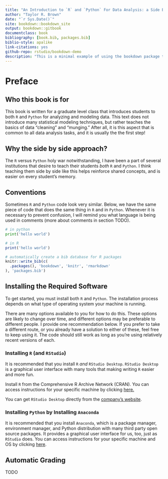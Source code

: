 ```yaml
--- 
title: "An Introduction to `R` and `Python` For Data Analysis: a Side By Side Approach"
author: "Taylor R. Brown"
date: "`r Sys.Date()`"
site: bookdown::bookdown_site
output: bookdown::gitbook
documentclass: book
bibliography: [book.bib, packages.bib]
biblio-style: apalike
link-citations: yes
github-repo: rstudio/bookdown-demo
description: "This is a minimal example of using the bookdown package to write a book. The output format for this example is bookdown::gitbook."
---
```


# Preface

## Who this book is for

This book is written for a graduate level class that introduces students to both `R` and `Python` for analyzing and modeling data. This text does not introduce many statistical modeling techniques, but rather teaches the basics of data "cleaning" and "munging." After all, it is this aspect that is common to all data analysis tasks, and it is usually the the first step!

## Why the side by side approach?

The `R` versus `Python` holy war notwithstanding, I have been a part of several institutions that desire to teach their students *both* `R` and `Python`. I think teaching them side by side like this helps reinforce shared concepts, and is easier on every student's memory.


## Conventions

Sometimes `R` and `Python` code look very similar. Below, we have the same piece of code that does the same thing in `R` and in `Python`. Whenever it is necessary to prevent confusion, I will remind you what language is being used in comments (more about comments in section TODO). 

```python
# in python
print('hello world')
```


```r
# in R
print('hello world')
```



```r
# automatically create a bib database for R packages
knitr::write_bib(c(
  .packages(), 'bookdown', 'knitr', 'rmarkdown'
), 'packages.bib')
```


## Installing the Required Software

To get started, you must install both `R` and `Python`. The installation process depends on what type of operating system your machine is running.

There are many options available to you for how to do this. These options are likely to change over time, and different options may be preferable to different people. I provide one recommendation below. If you prefer to take a different route, or you already have a solution to either of these, feel free to keep using it. The code should still work as long as you're using relatively recent versions of each.

### Installing `R` (and `RStudio`)

It is recommended that you install `R` *and* `RStudio Desktop`. `RStudio Desktop` is a graphical user interface with many tools that making writing `R` easier and more fun.

Install `R` from the Comprehensive R Archive Network (CRAN). You can access instructions for your specific machine by clicking [here.](https://cran.r-project.org/) 

You can get `RStudio Desktop` directly from the [company's website](https://www.rstudio.com/products/rstudio/download/#download).

### Installing `Python` by Installing `Anaconda`

It is recommended that you install `Anaconda`, which is a package manager, environment manager, and Python distribution with many third party open source packages. It provides a graphical user interface for us, too, just as `RStudio` does. You can access instructions for your specific machine and OS by clicking [here](https://docs.anaconda.com/anaconda/install/#).


## Automatic Grading

TODO





